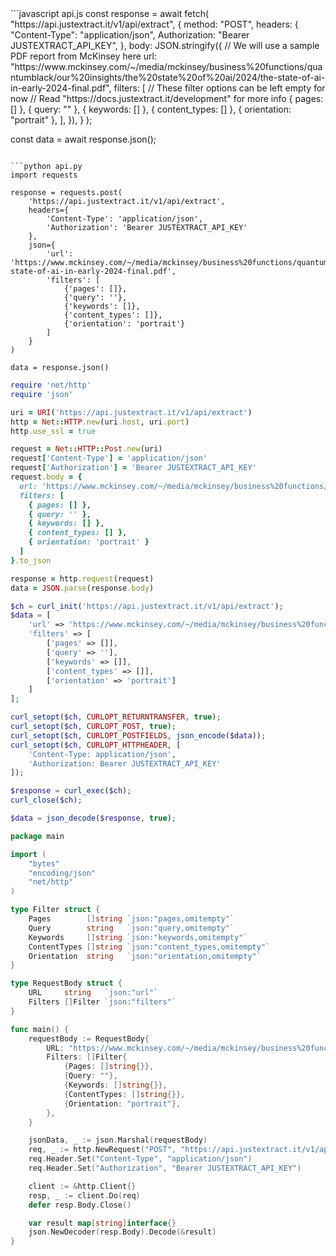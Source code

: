 <CodeGroup>
  ```javascript api.js
const response = await fetch(
      "https://api.justextract.it/v1/api/extract",
      {
        method: "POST",
        headers: {
          "Content-Type": "application/json",
          Authorization: "Bearer JUSTEXTRACT_API_KEY",
        },
        body: JSON.stringify({
          // We will use a sample PDF report from McKinsey here
          url: "https://www.mckinsey.com/~/media/mckinsey/business%20functions/quantumblack/our%20insights/the%20state%20of%20ai/2024/the-state-of-ai-in-early-2024-final.pdf",
          filters: [
            // These filter options can be left empty for now
            // Read "https://docs.justextract.it/development" for more info
            { pages: [] },
            { query: "" },
            { keywords: [] },
            { content_types: [] },
            { orientation: "portrait" },
          ],
        }),
      }
    );

const data = await response.json();

````

```python api.py
import requests

response = requests.post(
    'https://api.justextract.it/v1/api/extract',
    headers={
        'Content-Type': 'application/json',
        'Authorization': 'Bearer JUSTEXTRACT_API_KEY'
    },
    json={
        'url': 'https://www.mckinsey.com/~/media/mckinsey/business%20functions/quantumblack/our%20insights/the%20state%20of%20ai/2024/the-state-of-ai-in-early-2024-final.pdf',
        'filters': [
            {'pages': []},
            {'query': ''},
            {'keywords': []},
            {'content_types': []},
            {'orientation': 'portrait'}
        ]
    }
)

data = response.json()
````

```ruby api.rb
require 'net/http'
require 'json'

uri = URI('https://api.justextract.it/v1/api/extract')
http = Net::HTTP.new(uri.host, uri.port)
http.use_ssl = true

request = Net::HTTP::Post.new(uri)
request['Content-Type'] = 'application/json'
request['Authorization'] = 'Bearer JUSTEXTRACT_API_KEY'
request.body = {
  url: 'https://www.mckinsey.com/~/media/mckinsey/business%20functions/quantumblack/our%20insights/the%20state%20of%20ai/2024/the-state-of-ai-in-early-2024-final.pdf',
  filters: [
    { pages: [] },
    { query: '' },
    { keywords: [] },
    { content_types: [] },
    { orientation: 'portrait' }
  ]
}.to_json

response = http.request(request)
data = JSON.parse(response.body)
```

```php api.php
$ch = curl_init('https://api.justextract.it/v1/api/extract');
$data = [
    'url' => 'https://www.mckinsey.com/~/media/mckinsey/business%20functions/quantumblack/our%20insights/the%20state%20of%20ai/2024/the-state-of-ai-in-early-2024-final.pdf',
    'filters' => [
        ['pages' => []],
        ['query' => ''],
        ['keywords' => []],
        ['content_types' => []],
        ['orientation' => 'portrait']
    ]
];

curl_setopt($ch, CURLOPT_RETURNTRANSFER, true);
curl_setopt($ch, CURLOPT_POST, true);
curl_setopt($ch, CURLOPT_POSTFIELDS, json_encode($data));
curl_setopt($ch, CURLOPT_HTTPHEADER, [
    'Content-Type: application/json',
    'Authorization: Bearer JUSTEXTRACT_API_KEY'
]);

$response = curl_exec($ch);
curl_close($ch);

$data = json_decode($response, true);
```

```go api.go
package main

import (
    "bytes"
    "encoding/json"
    "net/http"
)

type Filter struct {
    Pages        []string `json:"pages,omitempty"`
    Query        string   `json:"query,omitempty"`
    Keywords     []string `json:"keywords,omitempty"`
    ContentTypes []string `json:"content_types,omitempty"`
    Orientation  string   `json:"orientation,omitempty"`
}

type RequestBody struct {
    URL     string   `json:"url"`
    Filters []Filter `json:"filters"`
}

func main() {
    requestBody := RequestBody{
        URL: "https://www.mckinsey.com/~/media/mckinsey/business%20functions/quantumblack/our%20insights/the%20state%20of%20ai/2024/the-state-of-ai-in-early-2024-final.pdf",
        Filters: []Filter{
            {Pages: []string{}},
            {Query: ""},
            {Keywords: []string{}},
            {ContentTypes: []string{}},
            {Orientation: "portrait"},
        },
    }

    jsonData, _ := json.Marshal(requestBody)
    req, _ := http.NewRequest("POST", "https://api.justextract.it/v1/api/extract", bytes.NewBuffer(jsonData))
    req.Header.Set("Content-Type", "application/json")
    req.Header.Set("Authorization", "Bearer JUSTEXTRACT_API_KEY")

    client := &http.Client{}
    resp, _ := client.Do(req)
    defer resp.Body.Close()

    var result map[string]interface{}
    json.NewDecoder(resp.Body).Decode(&result)
}
```

</CodeGroup>

